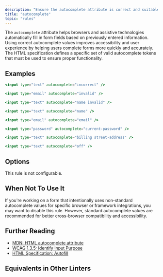 ```yaml
---
description: "Ensure the autocomplete attribute is correct and suitable for the form field."
title: "autocomplete"
topic: "rules"
---
```




<RuleSummary plugin="jsx" rule="autocomplete" />

The `autocomplete` attribute helps browsers and assistive technologies automatically fill in form fields based on previously entered information.
Using correct autocomplete values improves accessibility and user experience by helping users complete forms more quickly and accurately.
The HTML specification defines a specific set of valid autocomplete tokens that must be used to ensure proper functionality.

## Examples

<Tabs>
<TabItem label="❌ Incorrect">

```jsx
<input type="text" autocomplete="incorrect" />
```

```jsx
<input type="email" autocomplete="invalid" />
```

```jsx
<input type="text" autocomplete="name invalid" />
```

</TabItem>
<TabItem label="✅ Correct">

```jsx
<input type="text" autocomplete="name" />
```

```jsx
<input type="email" autocomplete="email" />
```

```jsx
<input type="password" autocomplete="current-password" />
```

```jsx
<input type="text" autocomplete="billing street-address" />
```

```jsx
<input type="text" autocomplete="off" />
```

</TabItem>
</Tabs>

## Options

This rule is not configurable.

## When Not To Use It

If you're working on a form that intentionally uses non-standard autocomplete values for specific browser or framework integrations, you may want to disable this rule.
However, standard autocomplete values are recommended for better cross-browser compatibility and accessibility.

## Further Reading

- [MDN: HTML autocomplete attribute](https://developer.mozilla.org/en-US/docs/Web/HTML/Attributes/autocomplete)
- [WCAG 1.3.5: Identify Input Purpose](https://www.w3.org/WAI/WCAG21/Understanding/identify-input-purpose)
- [HTML Specification: Autofill](https://html.spec.whatwg.org/multipage/form-control-infrastructure.html#autofill)

## Equivalents in Other Linters

<RuleEquivalents pluginId="jsx" ruleId="autocomplete" />
